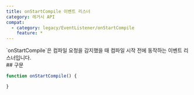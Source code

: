 ```yaml
---
title: onStartCompile 이벤트 리스너
category: 레거시 API
compat:
  - category: legacy/EventListener/onStartCompile
    feature: *
---
```


<Section>
  `onStartCompile`은 컴파일 요청을 감지했을 때 컴파일 시작 전에 동작하는 이벤트 리스너입니다.
</Section>
<Section>
  ## 구문

  ~~~js
  function onStartCompile() {

  }
  ~~~
</Section>